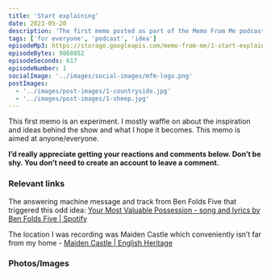 ```yaml
---
title: 'Start explaining'
date: 2023-05-20
description: 'The first memo posted as part of the Memo From Me podcast series where Stuart explains the concept and inspiration for the show. This memo is for anyone.'
tags: ['for everyone', 'podcast', 'idea']
episodeMp3: https://storage.googleapis.com/memo-from-me/1-start-explaining.mp3
episodeBytes: 9868852
episodeSeconds: 617
episodeNumber: 1
socialImage: '../images/social-images/mfm-logo.png'
postImages:
  - '../images/post-images/1-countryside.jpg'
  - '../images/post-images/1-sheep.jpg'
---
```



This first memo is an experiment. I mostly waffle on about the inspiration and ideas behind the show and what I hope it becomes. This memo is aimed at anyone/everyone.

**I’d really appreciate getting your reactions and comments below. Don’t be shy. You don’t need to create an account to leave a comment.**

### Relevant links

The answering machine message and track from Ben Folds Five that triggered this odd idea: [Your Most Valuable Possession - song and lyrics by Ben Folds Five | Spotify](https://open.spotify.com/track/6oeoKwJOhlAG5lCzQScHww)

The location I was recording was Maiden Castle which conveniently isn’t far from my home - [Maiden Castle | English Heritage](https://www.english-heritage.org.uk/visit/places/maiden-castle/)

### Photos/Images

<GatsbyImage
  alt="Stunning views of the dorset countryside as taken from the southern ramparts of Maiden Castle!"
  image={getImage(props.data.mdx.frontmatter.postImages[0])}
  className="imageFull"
/>

<GatsbyImage
  alt="Some of my early listeners seen, spotted on my walk!"
  title="Stunning views of the dorset countryside as taken from the southern ramparts of Maiden Castle!"
  image={getImage(props.data.mdx.frontmatter.postImages[1])}
  className="imageFull"
/>
